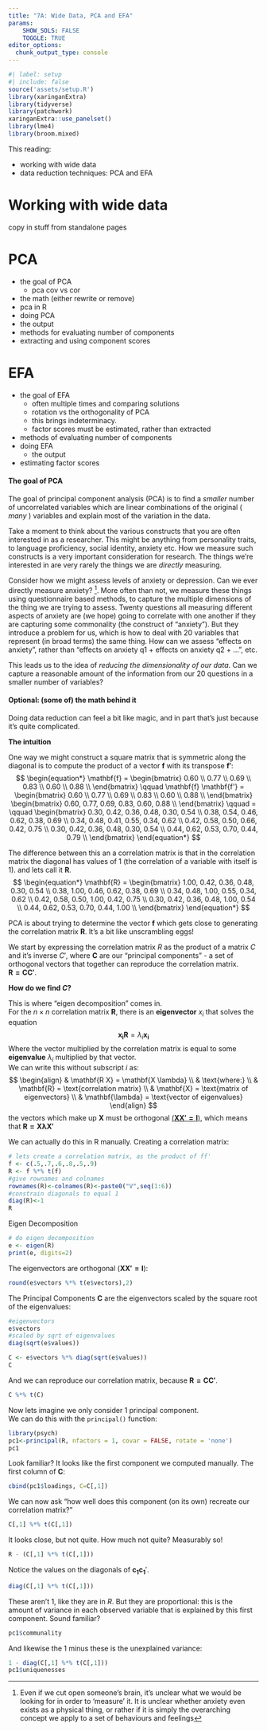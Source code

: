 ```yaml
---
title: "7A: Wide Data, PCA and EFA"
params: 
    SHOW_SOLS: FALSE
    TOGGLE: TRUE
editor_options: 
  chunk_output_type: console
---
```


```r
#| label: setup
#| include: false
source('assets/setup.R')
library(xaringanExtra)
library(tidyverse)
library(patchwork)
xaringanExtra::use_panelset()
library(lme4)
library(broom.mixed)
```


:::lo
This reading:  

- working with wide data
- data reduction techniques: PCA and EFA

:::


# Working with wide data

copy in stuff from standalone pages


# PCA

- the goal of PCA
  - pca cov vs cor
- the math (either rewrite or remove)
- pca in R
- doing PCA
- the output  
- methods for evaluating number of components
- extracting and using component scores

# EFA

- the goal of EFA
  - often multiple times and comparing solutions
  - rotation vs the orthogonality of PCA
  - this brings indeterminacy.
  - factor scores must be estimated, rather than extracted
- methods of evaluating number of components
- doing EFA
  - the output
- estimating factor scores




















::: {.callout-note collapse="true"}
#### The goal of PCA  

The goal of principal component analysis (PCA) is to find a _smaller_ number of uncorrelated variables which are linear combinations of the original ( _many_ ) variables and explain most of the variation in the data.

Take a moment to think about the various constructs that you are often interested in as a researcher. This might be anything from personality traits, to language proficiency, social identity, anxiety etc. 
How we measure such constructs is a very important consideration for research. The things we're interested in are very rarely the things we are *directly* measuring. 

Consider how we might assess levels of anxiety or depression. Can we ever directly measure anxiety? ^[Even if we cut open someone's brain, it's unclear what we would be looking for in order to 'measure' it. It is unclear whether anxiety even exists as a physical thing, or rather if it is simply the overarching concept we apply to a set of behaviours and feelings]. More often than not, we measure these things using questionnaire based methods, to capture the multiple dimensions of the thing we are trying to assess. Twenty questions all measuring different aspects of anxiety are (we hope) going to correlate with one another if they are capturing some commonality (the construct of "anxiety"). But they introduce a problem for us, which is how to deal with 20 variables that represent (in broad terms) the same thing. How can we assess "effects on anxiety", rather than "effects on anxiety q1 + effects on anxiety q2 + ...", etc.  

This leads us to the idea of *reducing the dimensionality of our data*. Can we capture a reasonable amount of the information from our 20 questions in a smaller number of variables? 

:::



::: {.callout-caution collapse="true"}
#### Optional: (some of) the math behind it  

Doing data reduction can feel a bit like magic, and in part that's just because it's quite complicated. 

**The intuition**  

One way we might construct a square matrix that is symmetric along the diagonal is to compute the product of a vector $\mathbf{f}$ with its transpose $\mathbf{f'}$:  
$$
\begin{equation*}
\mathbf{f} = 
\begin{bmatrix}
0.60 \\ 
0.77 \\
0.69 \\
0.83 \\
0.60 \\
0.88 \\
\end{bmatrix} 
\qquad 
\mathbf{f} \mathbf{f'} = 
\begin{bmatrix}
0.60 \\ 
0.77 \\
0.69 \\
0.83 \\
0.60 \\
0.88 \\
\end{bmatrix} 
\begin{bmatrix}
0.60, 0.77, 0.69, 0.83, 0.60, 0.88 \\
\end{bmatrix} 
\qquad = \qquad
\begin{bmatrix}
0.30, 0.42, 0.36, 0.48, 0.30, 0.54 \\
0.38, 0.54, 0.46, 0.62, 0.38, 0.69 \\
0.34, 0.48, 0.41, 0.55, 0.34, 0.62 \\
0.42, 0.58, 0.50, 0.66, 0.42, 0.75 \\
0.30, 0.42, 0.36, 0.48, 0.30, 0.54 \\
0.44, 0.62, 0.53, 0.70, 0.44, 0.79 \\
\end{bmatrix} 
\end{equation*} 
$$

The difference between this an a correlation matrix is that in the correlation matrix the diagonal has values of 1 (the correlation of a variable with itself is 1).  and lets call it **R**.
$$
\begin{equation*}
\mathbf{R} = 
\begin{bmatrix}
1.00, 0.42, 0.36, 0.48, 0.30, 0.54 \\
0.38, 1.00, 0.46, 0.62, 0.38, 0.69 \\
0.34, 0.48, 1.00, 0.55, 0.34, 0.62 \\
0.42, 0.58, 0.50, 1.00, 0.42, 0.75 \\
0.30, 0.42, 0.36, 0.48, 1.00, 0.54 \\
0.44, 0.62, 0.53, 0.70, 0.44, 1.00 \\
\end{bmatrix} 
\end{equation*} 
$$

PCA is about trying to determine the vector **f** which gets close to generating the correlation matrix **R**. It's a bit like unscrambling eggs!  

We start by expressing the correlation matrix $R$ as the product of a matrix $C$ and it's inverse $C'$, where $\mathbf{C}$ are our "principal components" - a set of orthogonal vectors that together can reproduce the correlation matrix.  
$\mathbf{R = CC'}$.  

<!-- If $n$ is number of variables in $R$, then $i^{th}$ component $C_i$ is the linear sum of each variable multiplied by some weighting:   -->
<!-- $$ -->
<!-- C_i = \sum_{j=1}^{n}w_{ij}x_{j} -->
<!-- $$ -->

**How do we find $C$?**

This is where "eigen decomposition" comes in.  
For the $n \times n$ correlation matrix $\mathbf{R}$, there is an **eigenvector** $x_i$ that solves the equation 
$$
\mathbf{x_i R} = \lambda_i \mathbf{x_i}
$$
Where the vector multiplied by the correlation matrix is equal to some **eigenvalue** $\lambda_i$ multiplied by that vector.  
We can write this without subscript $i$ as: 
$$
\begin{align}
& \mathbf{R X} = \mathbf{X \lambda} \\
& \text{where:} \\
& \mathbf{R} = \text{correlation matrix} \\
& \mathbf{X} = \text{matrix of eigenvectors} \\
& \mathbf{\lambda} = \text{vector of eigenvalues}
\end{align}
$$
the vectors which make up $\mathbf{X}$ must be orthogonal [($\mathbf{XX' = I}$)](https://miro.medium.com/max/700/1*kyg5XbrY1AOB946IE5nWWg.png), which means that $\mathbf{R = X \lambda X'}$
 
We can actually do this in R manually. 
Creating a correlation matrix:  
```r
# lets create a correlation matrix, as the product of ff'
f <- c(.5,.7,.6,.8,.5,.9)
R <- f %*% t(f)
#give rownames and colnames
rownames(R)<-colnames(R)<-paste0("V",seq(1:6))
#constrain diagonals to equal 1
diag(R)<-1
R
```

Eigen Decomposition
```r
# do eigen decomposition
e <- eigen(R)
print(e, digits=2)
```

The eigenvectors are orthogonal ($\mathbf{XX' = I}$):
```r
round(e$vectors %*% t(e$vectors),2)
```

The Principal Components $\mathbf{C}$ are the eigenvectors scaled by the square root of the eigenvalues:
```r
#eigenvectors
e$vectors
#scaled by sqrt of eigenvalues
diag(sqrt(e$values))

C <- e$vectors %*% diag(sqrt(e$values))
C
```

And we can reproduce our correlation matrix, because $\mathbf{R = CC'}$. 
```r
C %*% t(C)
```

Now lets imagine we only consider 1 principal component.  
We can do this with the `principal()` function: 
```r
library(psych)
pc1<-principal(R, nfactors = 1, covar = FALSE, rotate = 'none')
pc1
```

Look familiar? It looks like the first component we computed manually. The first column of $\mathbf{C}$:
```r
cbind(pc1$loadings, C=C[,1])
```
We can now ask "how well does this component (on its own) recreate our correlation matrix?" 
```r
C[,1] %*% t(C[,1])
```
It looks close, but not quite. How much not quite? Measurably so!
```r
R - (C[,1] %*% t(C[,1]))
```

Notice the values on the diagonals of $\mathbf{c_1}\mathbf{c_1}'$.
```r
diag(C[,1] %*% t(C[,1]))
```
These aren't 1, like they are in $R$. But they are proportional: this is the amount of variance in each observed variable that is explained by this first component. Sound familiar? 
```r
pc1$communality
```
And likewise the 1 minus these is the unexplained variance:  
```r
1 - diag(C[,1] %*% t(C[,1]))
pc1$uniquenesses
```

:::








